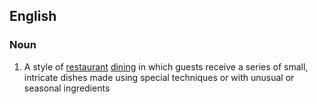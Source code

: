 {{also|tasting-menu}}
==English==

===Noun===
{{wikipedia}}
{{en-noun|head=[[tasting]] [[menu]]}}

# A style of [[restaurant]] [[dining]] in which guests receive a series of small, intricate dishes made using special techniques or with unusual or seasonal ingredients
